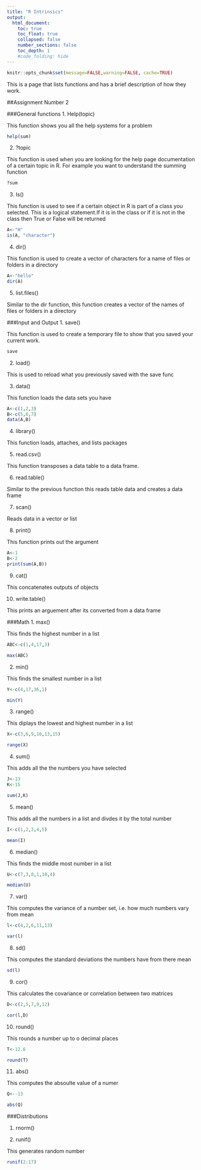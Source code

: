 ```yaml
---
title: "R Intrinsics"
output:
  html_document:
    toc: true
    toc_float: true
    collapsed: false
    number_sections: false
    toc_depth: 1
    #code_folding: hide
---
```


```r
knitr::opts_chunk$set(message=FALSE,warning=FALSE, cache=TRUE)
```
This is a page that lists functions and has a brief description of how they work.

##Assignment Number 2

###General functions
1.
Help(topic)

This function shows you all the help systems for a problem
```r
help(sum)
```


2.
?topic

This function is used when you are looking for the help page documentation of a certain topic in R.
For example you want to understand the summing function
```r
?sum
```
3.
Is()

This function is used to see if a certain object in R is part of a class you selected. This is a logical statement.If it is in the class or if it is not in the class then True or False will be returned
```r
A<-"H"
is(A, "character")
```
4.
dir()

This function is used to create a vector of characters for a name of files or folders in a directory
```r
A<-"hello"
dir(A)
```

5.
list.files()

Similar to the dir function, this function creates a vector of the names of files or folders in a directory

###Input and Output
1.
save()

This function is used to create a temporary file to show that you saved your current work.
```r
save

```


2.
load()

This is used to reload what you previously saved with the save func

3.
data()

This function loads the data sets you have
```r
A<-c(1,2,3)
B<-c(5,6,7)
data(A,B)
```


4.
library()

This function loads, attaches, and lists packages


5.
read.csv()

This function transposes a data table to a data frame.

6.
read.table()

Similar to  the previous function this reads table data and creates a data frame 

7. 
scan()

Reads data in a vector or list

8.
print()

This function prints out the argument
```r
A<-1
B<-2
print(sum(A,B))

```


9.
cat()

This concatenates outputs of objects

10. 
write.table()

This prints an arguement after its converted from a data frame

###Math
1.
max()

This finds the highest number in a list
```r
ABC<-c(1,4,17,3)

max(ABC)

```

2.
min()

This finds the smallest number in a list
```r
Y<-c(4,17,36,1)

min(Y)
```

3.
range()

This diplays the lowest and highest number in a list
```r
X<-c(3,6,9,10,13,15)

range(X)
```

4.
sum()

This adds all the the numbers you have selected

```r
J<-13
K<-15

sum(J,K)
```

5.
mean()

This adds all the numbers in a list and divdes it by the total number

```r
I<-c(1,2,3,4,5)

mean(I)
```

6.
median()

This finds the middle most number in a list

```r
U<-c(7,3,8,1,10,4)

median(U)
```

7.
var()

This computes the variance of a number set, i.e. how much numbers vary from mean

```r
l<-c(4,2,6,11,13)

var(l)
```

8.
sd()

This computes the standard deviations the numbers have from there mean

```r
sd(l)
```

9.
cor()

This calculates the covariance or correlation between two matrices
```r
D<-c(2,5,7,9,12)

cor(l,D)
```

10.
round()

This rounds a number up to o decimal places

```r
T<-12.6

round(T)
```

11.
abs()

This computes the absoulte value of a numer
```r
Q<--13

abs(Q)
```

###Distributions

1.
rnorm()

2.
runif()

This generates random number
```r
runif(2:17)
```


